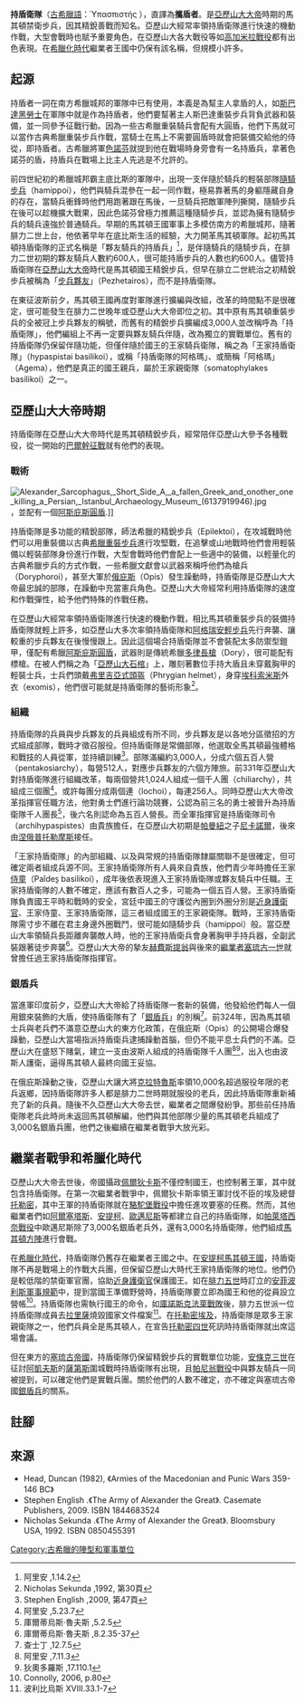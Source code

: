 '''持盾衛隊'''（[[古希臘語|古希臘語]]：Ὑπασπιστής ），直譯為'''攜盾者'''。是[[亞歷山大大帝|亞歷山大大帝]]時期的馬其頓禁衛步兵，因其精銳善戰而知名。亞歷山大經常率領持盾衛隊進行快速的機動作戰，大型會戰時也賦予重要角色，在亞歷山大各大戰役等如[[高加米拉戰役|高加米拉戰役]]都有出色表現。在[[希臘化時代|希臘化時代]]繼業者王國中仍保有該名稱，但規模小許多。

== 起源 ==
持盾者一詞在南方希臘城邦的軍隊中已有使用，本義是為幫主人拿盾的人，如[[斯巴達|斯巴達]][[黑勞士|黑勞士]]在軍隊中就是作為持盾者，他們要幫著主人斯巴達重裝步兵背負武器和裝備，並一同參予征戰行動。因為一些古希臘重裝騎兵會配有大圓盾，他們下馬就可以當作古典希臘重裝步兵作戰，當騎士在馬上不需要圓盾時就會把裝備交給他的侍從，即持盾者。古希臘將軍[[色諾芬|色諾芬]]就提到他在戰場時身旁會有一名持盾兵，拿著色諾芬的盾，持盾兵在戰場上比主人先逃是不允許的。

前四世紀初的希臘城邦霸主底比斯的軍隊中，出現一支伴隨於騎兵的輕裝部隊[[隨騎步兵|隨騎步兵]]（hamippoi），他們與騎兵混參在一起一同作戰，極易靠著馬的身軀隱藏自身的存在，當騎兵衝鋒時他們用跑著跟在馬後，一旦騎兵把敵軍陣列撕開，隨騎步兵在後可以趁機擴大戰果，因此色諾芬曾極力推薦這種隨騎步兵，並認為擁有隨騎步兵的騎兵遠強於普通騎兵。早期的馬其頓王國軍事上多模仿南方的希臘城邦，隨著腓力二世上台，他依著早年在底比斯生活的經驗，大力開革馬其頓軍隊。起初馬其頓持盾衛隊的正式名稱是「夥友騎兵的持盾兵」<ref>阿里安 ,1.14.2</ref>，是伴隨騎兵的隨騎步兵，在腓力二世初期的夥友騎兵人數約600人，很可能持盾步兵的人數也約600人。儘管持盾衛隊在[[亞歷山大大帝|亞歷山大大帝]]時代是馬其頓國王精銳步兵，但早在腓立二世統治之初精銳步兵被稱為「[[步兵夥友|步兵夥友]]」（Pezhetairos），而不是持盾衛隊。

在東征波斯前夕，馬其頓王國再度對軍隊進行擴編與改組，改革的時間點不是很確定，很可能發生在腓力二世晚年或亞歷山大大帝即位之初。其中原有馬其頓重裝步兵的全被冠上步兵夥友的稱號，而舊有的精銳步兵擴編成3,000人並改稱呼為「持盾衛隊」，他們編組上不再一定要與夥友騎兵伴隨，改為獨立的實戰單位。舊有的持盾衛隊仍保留伴隨功能，但僅伴隨於國王的王家騎兵衛隊，稱之為「王家持盾衛隊」（hypaspistai basilikoi），或稱「持盾衛隊的阿格瑪」、或簡稱「阿格瑪」（Agema），他們是真正的國王親兵，屬於王家親衛隊（somatophylakes basilikoi）之一。

== 亞歷山大大帝時期 ==
持盾衛隊在亞歷山大大帝時代是馬其頓精銳步兵，經常陪伴亞歷山大參予各種戰役，從一開始的[[巴爾幹征戰|巴爾幹征戰]]就有他們的表現。

=== 戰術 ===
[[File:Alexander_Sarcophagus,_Short_Side_A,_a_fallen_Greek_and_onother_one_killing_a_Persian,_Istanbul_Archaeology_Museum_(6137919946).jpg|thumb]]，並配有一個[[阿斯庇斯圓盾|阿斯庇斯圓盾]].]] 

持盾衛隊是多功能的精銳部隊，師法希臘的精銳步兵（Epilektoi），在攻城戰時他們可以用重裝備以古典[[希臘重裝步兵|希臘重裝步兵]]進行攻堅戰，在追擊或山地戰時他們會用輕裝備以輕裝部隊身份進行作戰，大型會戰時他們會配上一些適中的裝備，以輕量化的古典希臘步兵的方式作戰，一些希臘文獻會以武器來稱呼他們為槍兵（Doryphoroi），甚至大軍於[[俄庇斯|俄庇斯]]（Opis）發生躁動時，持盾衛隊是亞歷山大大帝最忠誠的部隊，在躁動中充當憲兵角色。亞歷山大大帝經常利用持盾衛隊的速度和作戰彈性，給予他們特殊的作戰任務。

在亞歷山大經常率領持盾衛隊進行快速的機動作戰，相比馬其頓重裝步兵的裝備持盾衛隊就輕上許多，如亞歷山大多次率領持盾衛隊和[[阿格瑞安輕步兵|阿格瑞安輕步兵]]先行奔襲、讓較重的步兵夥友在後慢慢跟上。因此這個場合持盾衛隊並不會裝配太多防禦型鎧甲，僅配有希臘[[阿斯庇斯圓盾|阿斯庇斯圓盾]]，武器則是傳統希臘[[多律長槍|多律長槍]]（Dory），很可能配有標槍。在被人們稱之為「[[亞歷山大石棺|亞歷山大石棺]]」上，雕刻著數位手持大盾且未穿戴胸甲的輕裝士兵，士兵們頭戴[[弗里吉亞式頭盔|弗里吉亞式頭盔]]（Phrygian helmet），身穿[[埃科索米斯|埃科索米斯]]外衣（exomis），他們很可能就是持盾衛隊的藝術形象<ref>Nicholas Sekunda ,1992, 第30頁</ref>。

=== 組織 ===
持盾衛隊的兵員與步兵夥友的兵員組成有所不同，步兵夥友是以各地分區徵招的方式組成部隊，戰時才徵召服役。但持盾衛隊是常備部隊，他選取全馬其頓最強體格和戰技的人員從軍，並持續訓練<ref>Stephen English ,2009, 第47頁</ref>。部隊滿編約3,000人，分成六個五百人營（pentakosiarchy），每營512人，對應步兵夥友的六個方陣旅。前331年亞歷山大對持盾衛隊進行組織改革，每兩個營共1,024人組成一個千人團（chiliarchy），共組成三個團<ref>阿里安 ,5.23.7</ref>。或許每團分成兩個連（lochoi），每連256人。同時亞歷山大大帝改革指揮官任職方法，他對勇士們進行論功競賽，公認為前三名的勇士被晉升為持盾衛隊千人團長<ref>庫爾蒂烏斯·魯夫斯 ,5.2.5</ref>，後六名則認命為五百人營長。而全軍指揮官是持盾衛隊司令（archihypaspistes）由貴族擔任，在亞歷山大初期是[[帕曼紐|帕曼紐]]之子[[尼卡諾爾_(帕曼紐之子)|尼卡諾爾]]，後來由[[涅俄普托勒摩斯_(將軍)|涅俄普托勒摩斯]]接任。

「王家持盾衛隊」的內部組織、以及與常規的持盾衛隊隸屬關聯不是很確定，但可確定兩者組成兵源不同。王家持盾衛隊所有人員來自貴族，他們青少年時擔任王家[[侍童|侍童]]（Paîdes̱ basilikoí），成年後依表現進入王家持盾衛隊或夥友騎兵中任職。王家持盾衛隊的人數不確定，應該有數百人之多，可能為一個五百人營。王家持盾衛隊負責國王平時和戰時的安全，宮廷中國王的守護從內圈到外圈分別是[[近身護衛官|近身護衛官]]、王家侍童、王家持盾衛隊，這三者組成國王的王家親衛隊。戰時，王家持盾衛隊需寸步不離在君主身邊外圈戰鬥，很可能如隨騎步兵（hamippoi）般。當亞歷山大率領騎兵長距離奔襲敵人時，他的王家持盾衛兵會身著胸甲手持兵器，全副武裝跟著徒步奔襲<ref>庫爾蒂烏斯·魯夫斯 ,8.2.35-37</ref>。亞歷山大大帝的摯友[[赫費斯提翁|赫費斯提翁]]與後來的[[繼業者|繼業者]][[塞琉古一世|塞琉古一世]]就曾擔任過王家持盾衛隊指揮官。

=== 銀盾兵 ===
當進軍印度前夕，亞歷山大大帝給了持盾衛隊一套新的裝備，他發給他們每人一個用銀來裝飾的大盾，使持盾衛隊有了「[[銀盾兵|銀盾兵]]」的別稱<ref>查士丁 ,12.7.5</ref>。前324年，因為馬其頓士兵與老兵們不滿意亞歷山大的東方化政策，在俄庇斯（Opis）的公開場合爆發躁動，亞歷山大當場指派持盾衛兵逮捕躁動首腦，但仍不能平息士兵們的不滿。亞歷山大在盛怒下賭氣，建立一支由波斯人組成的持盾衛隊千人團<ref>阿里安 ,7.11.3</ref><ref>狄奧多羅斯 ,17.110.1</ref>，出入也由波斯人護衛，逼得馬其頓人最終向國王妥協。

在俄庇斯躁動之後，亞歷山大讓大將[[克拉特魯斯|克拉特魯斯]]率領10,000名超過服役年限的老兵返鄉，因持盾衛隊許多人都是腓力二世時期就服役的老兵，因此持盾衛隊重新補充了新的兵員。隨後不久亞歷山大大帝去世，繼業者之間爆發紛爭。那些前任持盾衛隊老兵此時尚未返回馬其頓解編，他們與其他部隊少量的馬其頓老兵組成了3,000名銀盾兵團，他們之後繼續在繼業者戰爭大放光彩。

==繼業者戰爭和希臘化時代 ==
亞歷山大大帝去世後，帝國攝政[[佩爾狄卡斯|佩爾狄卡斯]]不僅控制國王，也控制著王軍，其中就包含持盾衛隊。在第一次繼業者戰爭中，佩爾狄卡斯率領王軍討伐不臣的埃及總督[[托勒密一世|托勒密]]，其中王軍的持盾衛隊就在[[駱駝堡戰役|駱駝堡戰役]]中擔任進攻要塞的任務。然而，其他繼業者們如[[阿爾塞塔斯|阿爾塞塔斯]]、[[安提柯一世|安提柯]]、[[歐邁尼斯|歐邁尼斯]]等都建立自己的持盾衛隊，如[[帕萊塔西奈戰役|帕萊塔西奈戰役]]中歐邁尼斯除了3,000名銀盾老兵外，還有3,000名持盾衛隊，他們組成[[馬其頓方陣|馬其頓方陣]]進行會戰。

在[[希臘化時代|希臘化時代]]，持盾衛隊仍舊存在繼業者王國之中。在[[安提柯王朝|安提柯馬其頓王國]]，持盾衛隊不再是戰場上的作戰大兵團，但保留亞歷山大時代王家持盾衛隊的地位。他們仍是較低階的禁衛軍官團，協助[[近身護衛官|近身護衛官]]保護國王。如在[[腓力五世_(馬其頓)|腓力五世]]時訂立的[[安菲波利斯軍事規範|安菲波利斯軍事規範]]中，提到當國王準備野營時，持盾衛隊要立即為國王和他的從員設立營帳<ref>Connolly, 2006, p.80</ref>。持盾衛隊也需執行國王的命令，如[[庫諾斯克法萊戰役|庫諾斯克法萊戰敗]]後，腓力五世派一位持盾衛隊成員去[[拉里薩|拉里薩]]燒毀國家文件檔案<ref>波利比烏斯 XVIII.33.1-7</ref>。在[[托勒密埃及|托勒密埃及]]，持盾衛隊是眾多王家親衛隊之一，他們兵員全是馬其頓人，在宣告[[托勒密四世|托勒密四世]]死訊時持盾衛隊就出席這場會議。

但在東方的[[塞琉古帝國|塞琉古帝國]]，持盾衛隊仍保留精銳步兵的實戰單位功能，[[安條克三世|安條克三世]]在征討[[阿凱夫斯|阿凱夫斯]]的[[薩第斯|薩第斯]]圍城戰時持盾衛隊有出現，且[[帕尼翁戰役|帕尼翁戰役]]中與夥友騎兵一同被提到，可以確定他們是實戰兵團。關於他們的人數不確定，亦不確定與塞琉古帝國[[銀盾兵|銀盾兵]]的關系。

==註腳==
{{Reflist|2}}

== 來源 ==
* Head, Duncan (1982), 《Armies of the Macedonian and Punic Wars 359-146 BC》
* Stephen English .《The Army of Alexander the Great》. Casemate Publishers, 2009. ISBN 1844683524
* Nicholas Sekunda .《The Army of Alexander the Great》. Bloomsbury USA, 1992. ISBN 0850455391

[[Category:古希臘的陣型和軍事單位|Category:古希臘的陣型和軍事單位]]